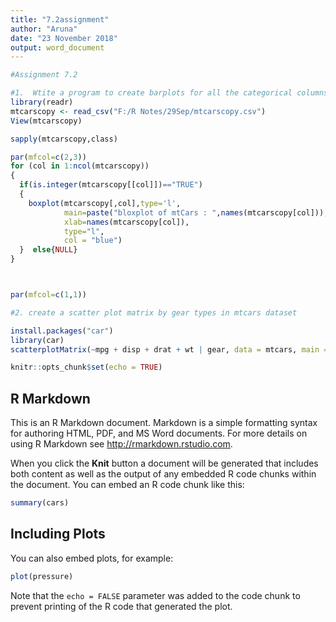 ---
title: "7.2assignment"
author: "Aruna"
date: "23 November 2018"
output: word_document
---
```{r}
#Assignment 7.2

#1.  Wtite a program to create barplots for all the categorical columns in mtcars
library(readr)
mtcarscopy <- read_csv("F:/R Notes/29Sep/mtcarscopy.csv")
View(mtcarscopy)

sapply(mtcarscopy,class)

par(mfcol=c(2,3))
for (col in 1:ncol(mtcarscopy)) 
{
  if(is.integer(mtcarscopy[[col]])=="TRUE")
  {
    boxplot(mtcarscopy[,col],type='l',
            main=paste("bloxplot of mtCars : ",names(mtcarscopy[col])),
            xlab=names(mtcarscopy[col]),
            type="l",
            col = "blue")
  }  else{NULL}
}



par(mfcol=c(1,1))
```

```{r}
#2. create a scatter plot matrix by gear types in mtcars dataset

install.packages("car")
library(car)
scatterplotMatrix(~mpg + disp + drat + wt | gear, data = mtcars, main = "Three gears Options")
```


```{r setup, include=FALSE}
knitr::opts_chunk$set(echo = TRUE)
```

## R Markdown

This is an R Markdown document. Markdown is a simple formatting syntax for authoring HTML, PDF, and MS Word documents. For more details on using R Markdown see <http://rmarkdown.rstudio.com>.

When you click the **Knit** button a document will be generated that includes both content as well as the output of any embedded R code chunks within the document. You can embed an R code chunk like this:

```{r cars}
summary(cars)
```

## Including Plots

You can also embed plots, for example:

```{r pressure, echo=FALSE}
plot(pressure)
```

Note that the `echo = FALSE` parameter was added to the code chunk to prevent printing of the R code that generated the plot.
